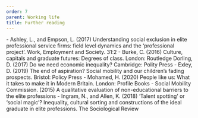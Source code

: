 ```yaml
---
order: 7
parent: Working life
title: Further reading
---
```


<FurtherReading>
  - Ashley, L., and Empson, L. (2017) Understanding social exclusion in elite professional service firms: field level dynamics and the ‘professional project’. Work, Employment and Society. 31:2 
  - Burke, C. (2016) Culture, capitals and graduate futures: Degrees of class. London: Routledge Dorling, D. (2017) Do we need economic inequality? Cambridge: Polity Press
  - Exley, D. (2019) The end of aspiration? Social mobility and our children’s fading prospects. Bristol: Policy Press
  - Mohamed, H. (2020) People like us: What it takes to make it in Modern Britain. London: Profile Books
  - Social Mobility Commission. (2015) A qualitative evaluation of non-educational barriers to the elite professions
  - Ingram, N., and Allen, K. (2018) ‘Talent spotting’ or ‘social magic’? Inequality, cultural sorting and constructions of the ideal graduate in elite professions. The Sociological Review
</FurtherReading>